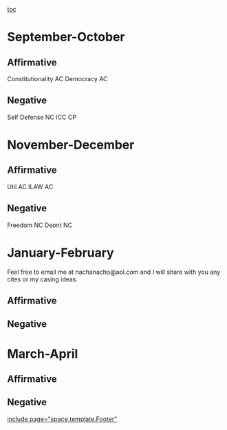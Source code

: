[[toc]]
=September-October= 
==Affirmative== 
Constitutionality AC
Democracy AC
==Negative== 
Self Defense NC
ICC CP

=November-December= 
==Affirmative== 
Util AC
ILAW AC
==Negative== 
Freedom NC
Deont NC
=January-February= 
Feel free to email me at nachanacho@aol.com and I will share with you any cites or my casing ideas.
==Affirmative== 
==Negative== 

=March-April= 
==Affirmative== 
==Negative== 

[[include page="space.template.Footer"]]
